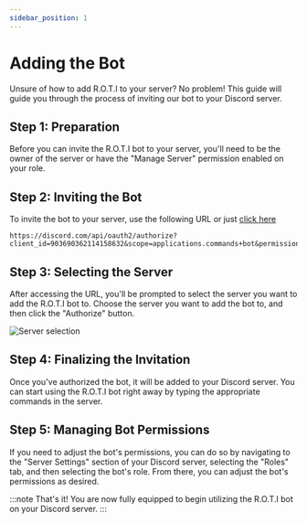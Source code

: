 ```yaml
---
sidebar_position: 1
---
```


# Adding the Bot

Unsure of how to add R.O.T.I to your server? No problem! This guide will guide you through the process of inviting our bot to your Discord server.

## Step 1: Preparation

Before you can invite the R.O.T.I bot to your server, you'll need to be the owner of the server or have the "Manage Server" permission enabled on your role.

## Step 2: Inviting the Bot

To invite the bot to your server, use the following URL or just [click here](https://rotibot.xyz/invite)

```
https://discord.com/api/oauth2/authorize?client_id=903690362114158632&scope=applications.commands+bot&permissions=1543892063&redirect_uri=https%3A%2F%2Fdiscord.gg%2Fw5b7dYRMZH&response_type=code
```

## Step 3: Selecting the Server

After accessing the URL, you'll be prompted to select the server you want to add the R.O.T.I bot to. Choose the server you want to add the bot to, and then click the "Authorize" button.

![Server selection](img/server-selection.png)

## Step 4: Finalizing the Invitation

Once you've authorized the bot, it will be added to your Discord server. You can start using the R.O.T.I bot right away by typing the appropriate commands in the server.

## Step 5: Managing Bot Permissions

If you need to adjust the bot's permissions, you can do so by navigating to the "Server Settings" section of your Discord server, selecting the "Roles" tab, and then selecting the bot's role. From there, you can adjust the bot's permissions as desired.

:::note That's it!
You are now fully equipped to begin utilizing the R.O.T.I bot on your Discord server.
:::
